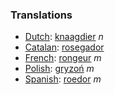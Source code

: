 ===Translations===
*[[Dutch]]: [[knaagdier]] ''n''
*[[Catalan]]: [[rosegador]]
*[[French]]: [[rongeur]] ''m''
*[[Polish]]: [[gryzoń]] ''m''
*[[Spanish]]: [[roedor]] ''m''
